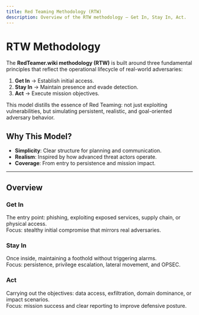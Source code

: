 ```yaml
---
title: Red Teaming Methodology (RTW)
description: Overview of the RTW methodology — Get In, Stay In, Act.
---
```



# RTW Methodology

The **RedTeamer.wiki methodology (RTW)** is built around three fundamental principles that reflect the operational lifecycle of real-world adversaries:

1. **Get In** → Establish initial access.  
2. **Stay In** → Maintain presence and evade detection.  
3. **Act** → Execute mission objectives.

This model distills the essence of Red Teaming: not just exploiting vulnerabilities, but simulating persistent, realistic, and goal-oriented adversary behavior.

<ThemedImage
  alt="RedTeamers banner"
  darkSrc="/images/methodologyb.png"
  lightSrc="/images/methodologyw.png"
  width={1200}
  height={360}
/>
---

## Why This Model?

- **Simplicity**: Clear structure for planning and communication.  
- **Realism**: Inspired by how advanced threat actors operate.  
- **Coverage**: From entry to persistence and mission impact.  

---

## Overview

### Get In
The entry point: phishing, exploiting exposed services, supply chain, or physical access.  
Focus: stealthy initial compromise that mirrors real adversaries.

### Stay In
Once inside, maintaining a foothold without triggering alarms.  
Focus: persistence, privilege escalation, lateral movement, and OPSEC.

### Act
Carrying out the objectives: data access, exfiltration, domain dominance, or impact scenarios.  
Focus: mission success and clear reporting to improve defensive posture.

